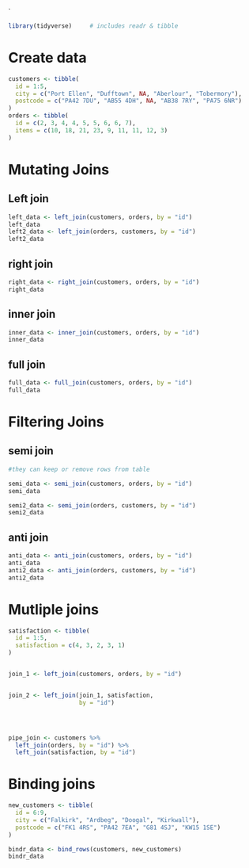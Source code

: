 `
```r

library(tidyverse)     # includes readr & tibble

```


# Create data
```r

customers <- tibble(
  id = 1:5,
  city = c("Port Ellen", "Dufftown", NA, "Aberlour", "Tobermory"),
  postcode = c("PA42 7DU", "AB55 4DH", NA, "AB38 7RY", "PA75 6NR")
)
orders <- tibble(
  id = c(2, 3, 4, 4, 5, 5, 6, 6, 7),
  items = c(10, 18, 21, 23, 9, 11, 11, 12, 3)
)


```

# Mutating Joins

## Left join

```r
left_data <- left_join(customers, orders, by = "id")
left_data
left2_data <- left_join(orders, customers, by = "id")
left2_data

```

## right join

```r
right_data <- right_join(customers, orders, by = "id")
right_data


```

## inner join
```r
inner_data <- inner_join(customers, orders, by = "id")
inner_data


```

## full join
```r
full_data <- full_join(customers, orders, by = "id")
full_data

```

# Filtering Joins 
## semi join
```r
#they can keep or remove rows from table

semi_data <- semi_join(customers, orders, by = "id")
semi_data

semi2_data <- semi_join(orders, customers, by = "id")
semi2_data


```

## anti join
```r
anti_data <- anti_join(customers, orders, by = "id")
anti_data
anti2_data <- anti_join(orders, customers, by = "id")
anti2_data

```

# Mutliple joins

```r

satisfaction <- tibble(
  id = 1:5,
  satisfaction = c(4, 3, 2, 3, 1)
)


join_1 <- left_join(customers, orders, by = "id")


join_2 <- left_join(join_1, satisfaction, 
                    by = "id")




pipe_join <- customers %>%
  left_join(orders, by = "id") %>%
  left_join(satisfaction, by = "id")

```

# Binding joins
```r
new_customers <- tibble(
  id = 6:9,
  city = c("Falkirk", "Ardbeg", "Doogal", "Kirkwall"),
  postcode = c("FK1 4RS", "PA42 7EA", "G81 4SJ", "KW15 1SE")
)

bindr_data <- bind_rows(customers, new_customers)
bindr_data

```

